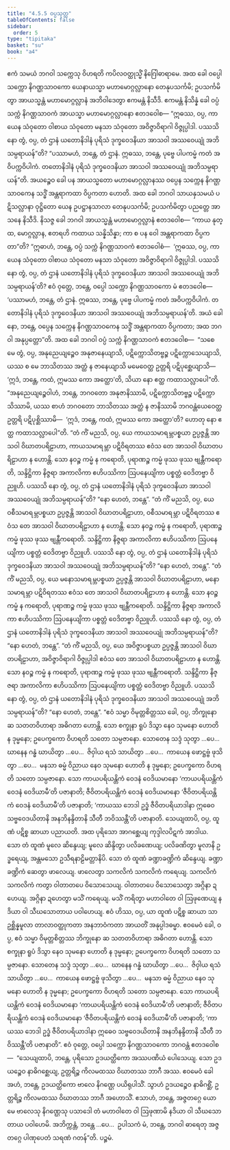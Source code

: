 ```yaml
---
title: "4.5.5 ဝပ္ပသုတ္တ"
tableOfContents: false
sidebar:
  order: 5
type: "tipitaka"
basket: "su"
book: "a4"
---
```



<DynamicBreadcrumb />

<Division number="195" book="a4" e="ch" v="15" p="517">

<Paragraph number="1222" book="a4">
ဧကံ သမယံ ဘဂဝါ သက္ကေသု ဝိဟရတိ ကပိလဝတ္ထုသ္မိံ နိဂြေါဓာရာမေ. အထ ခေါ ဝပ္ပေါ သက္ကော နိဂဏ္ဌသာဝကော ယေနာယသ္မာ မဟာမောဂ္ဂလ္လာနော တေနုပသင်္ကမိ; ဥပသင်္ကမိတွာ အာယသ္မန္တံ မဟာမောဂ္ဂလ္လာနံ အဘိဝါဒေတွာ ဧကမန္တံ နိသီဒိ. ဧကမန္တံ နိသိန္နံ ခေါ ဝပ္ပံ သက္ကံ နိဂဏ္ဌသာဝကံ အာယသ္မာ မဟာမောဂ္ဂလ္လာနော ဧတဒဝေါစ—
</Paragraph>

<Paragraph number="1223" book="a4">
“ဣဓဿ, ဝပ္ပ, ကာယေန သံဝုတော ဝါစာယ သံဝုတော မနသာ သံဝုတော အဝိဇ္ဇာဝိရာဂါ ဝိဇ္ဇုပ္ပါဒါ. ပဿသိ နော တွံ, ဝပ္ပ, တံ ဌာနံ ယတောနိဒါနံ ပုရိသံ ဒုက္ခဝေဒနိယာ အာသဝါ အဿဝေယျုံ အဘိသမ္ပရာယန်”တိ? “ပဿာမဟံ, ဘန္တေ, တံ ဌာနံ. ဣဓဿ, ဘန္တေ, ပုဗ္ဗေ ပါပကမ္မံ ကတံ အဝိပက္ကဝိပါကံ. တတောနိဒါနံ ပုရိသံ ဒုက္ခဝေဒနိယာ အာသဝါ အဿဝေယျုံ အဘိသမ္ပရာယန်”တိ. အယဉ္စေဝ ခေါ ပန အာယသ္မတော မဟာမောဂ္ဂလ္လာနဿ ဝပ္ပေန သက္ကေန နိဂဏ္ဌသာဝကေန သဒ္ဓိံ အန္တရာကထာ ဝိပ္ပကတာ ဟောတိ.
</Paragraph>

<Paragraph number="1224" book="a4">
အထ ခေါ ဘဂဝါ သာယနှသမယံ ပဋိသလ္လာနာ ဝုဋ္ဌိတော ယေန ဥပဋ္ဌာနသာလာ တေနုပသင်္ကမိ; ဥပသင်္ကမိတွာ ပညတ္တေ အာသနေ နိသီဒိ. နိသဇ္ဇ ခေါ ဘဂဝါ အာယသ္မန္တံ မဟာမောဂ္ဂလ္လာနံ ဧတဒဝေါစ—
</Paragraph>

<Paragraph number="1225" book="a4">
“ကာယ နုတ္ထ, မောဂ္ဂလ္လာန, ဧတရဟိ ကထာယ သန္နိသိန္နာ; ကာ စ ပန ဝေါ အန္တရာကထာ ဝိပ္ပကတာ”တိ? “ဣဓာဟံ, ဘန္တေ, ဝပ္ပံ သက္ကံ နိဂဏ္ဌသာဝကံ ဧတဒဝေါစံ—  ‘ဣဓဿ, ဝပ္ပ, ကာယေန သံဝုတော ဝါစာယ သံဝုတော မနသာ သံဝုတော အဝိဇ္ဇာဝိရာဂါ ဝိဇ္ဇုပ္ပါဒါ. ပဿသိ နော တွံ, ဝပ္ပ, တံ ဌာနံ ယတောနိဒါနံ ပုရိသံ ဒုက္ခဝေဒနိယာ အာသဝါ အဿဝေယျုံ အဘိသမ္ပရာယန်’တိ? ဧဝံ ဝုတ္တေ, ဘန္တေ, ဝပ္ပေါ သက္ကော နိဂဏ္ဌသာဝကော မံ ဧတဒဝေါစ—  ‘ပဿာမဟံ, ဘန္တေ, တံ ဌာနံ. ဣဓဿ, ဘန္တေ, ပုဗ္ဗေ ပါပကမ္မံ ကတံ အဝိပက္ကဝိပါကံ. တတောနိဒါနံ ပုရိသံ ဒုက္ခဝေဒနိယာ အာသဝါ အဿဝေယျုံ အဘိသမ္ပရာယန်’တိ. အယံ ခေါ နော, ဘန္တေ, ဝပ္ပေန သက္ကေန နိဂဏ္ဌသာဝကေန သဒ္ဓိံ အန္တရာကထာ ဝိပ္ပကတာ; အထ ဘဂဝါ အနုပ္ပတ္တော”တိ.
</Paragraph>

<Paragraph number="1226" book="a4">
အထ ခေါ ဘဂဝါ ဝပ္ပံ သက္ကံ နိဂဏ္ဌသာဝကံ ဧတဒဝေါစ—  “သစေ မေ တွံ, ဝပ္ပ, အနုညေယျဉ္စေဝ အနုဇာနေယျာသိ, ပဋိက္ကောသိတဗ္ဗဉ္စ ပဋိက္ကောသေယျာသိ, ယဿ စ မေ ဘာသိတဿ အတ္ထံ န ဇာနေယျာသိ မမေဝေတ္ထ ဥတ္တရိ ပဋိပုစ္ဆေယျာသိ—  ‘ဣဒံ, ဘန္တေ, ကထံ, ဣမဿ ကော အတ္ထော’တိ, သိယာ နော ဧတ္ထ ကထာသလ္လာပေါ”တိ. “အနုညေယျဉ္စေဝါဟံ, ဘန္တေ, ဘဂဝတော အနုဇာနိဿာမိ, ပဋိက္ကောသိတဗ္ဗဉ္စ ပဋိက္ကောသိဿာမိ, ယဿ စာဟံ ဘဂဝတော ဘာသိတဿ အတ္ထံ န ဇာနိဿာမိ ဘဂဝန္တံယေဝေတ္ထ ဥတ္တရိ ပဋိပုစ္ဆိဿာမိ—  ‘ဣဒံ, ဘန္တေ, ကထံ, ဣမဿ ကော အတ္ထော’တိ? ဟောတု နော ဧတ္ထ ကထာသလ္လာပေါ”တိ.
</Paragraph>

<Paragraph number="1227" book="a4">
“တံ ကိံ မညသိ, ဝပ္ပ, ယေ ကာယသမာရမ္ဘပစ္စယာ ဥပ္ပဇ္ဇန္တိ အာသဝါ ဝိဃာတပရိဠာဟာ, ကာယသမာရမ္ဘာ ပဋိဝိရတဿ ဧဝံသ တေ အာသဝါ ဝိဃာတပရိဠာဟာ န ဟောန္တိ. သော နဝဉ္စ ကမ္မံ န ကရောတိ, ပုရာဏဉ္စ ကမ္မံ ဖုဿ ဖုဿ ဗျန္တီကရောတိ, သန္ဒိဋ္ဌိကာ နိဇ္ဇရာ အကာလိကာ ဧဟိပဿိကာ ဩပနေယျိကာ ပစ္စတ္တံ ဝေဒိတဗ္ဗာ ဝိညူဟိ. ပဿသိ နော တွံ, ဝပ္ပ, တံ ဌာနံ ယတောနိဒါနံ ပုရိသံ ဒုက္ခဝေဒနိယာ အာသဝါ အဿဝေယျုံ အဘိသမ္ပရာယန်”တိ? “နော ဟေတံ, ဘန္တေ”.
</Paragraph>

<Paragraph number="1228" book="a4">
“တံ ကိံ မညသိ, ဝပ္ပ, ယေ ဝစီသမာရမ္ဘပစ္စယာ ဥပ္ပဇ္ဇန္တိ အာသဝါ ဝိဃာတပရိဠာဟာ, ဝစီသမာရမ္ဘာ ပဋိဝိရတဿ ဧဝံသ တေ အာသဝါ ဝိဃာတပရိဠာဟာ န ဟောန္တိ. သော နဝဉ္စ ကမ္မံ န ကရောတိ, ပုရာဏဉ္စ ကမ္မံ ဖုဿ ဖုဿ ဗျန္တီကရောတိ. သန္ဒိဋ္ဌိကာ နိဇ္ဇရာ အကာလိကာ ဧဟိပဿိကာ ဩပနေယျိကာ ပစ္စတ္တံ ဝေဒိတဗ္ဗာ ဝိညူဟိ. ပဿသိ နော တွံ, ဝပ္ပ, တံ ဌာနံ ယတောနိဒါနံ ပုရိသံ ဒုက္ခဝေဒနိယာ အာသဝါ အဿဝေယျုံ အဘိသမ္ပရာယန်”တိ? “နော ဟေတံ, ဘန္တေ”.
</Paragraph>

<Paragraph number="1229" book="a4">
“တံ ကိံ မညသိ, ဝပ္ပ, ယေ မနောသမာရမ္ဘပစ္စယာ ဥပ္ပဇ္ဇန္တိ အာသဝါ ဝိဃာတပရိဠာဟာ, မနောသမာရမ္ဘာ ပဋိဝိရတဿ ဧဝံသ တေ အာသဝါ ဝိဃာတပရိဠာဟာ န ဟောန္တိ. သော နဝဉ္စ ကမ္မံ န ကရောတိ, ပုရာဏဉ္စ ကမ္မံ ဖုဿ ဖုဿ ဗျန္တီကရောတိ. သန္ဒိဋ္ဌိကာ နိဇ္ဇရာ အကာလိကာ ဧဟိပဿိကာ ဩပနေယျိကာ ပစ္စတ္တံ ဝေဒိတဗ္ဗာ ဝိညူဟိ. ပဿသိ နော တွံ, ဝပ္ပ, တံ ဌာနံ ယတောနိဒါနံ ပုရိသံ ဒုက္ခဝေဒနိယာ အာသဝါ အဿဝေယျုံ အဘိသမ္ပရာယန်”တိ? “နော ဟေတံ, ဘန္တေ”.
</Paragraph>

<Paragraph number="1230" book="a4">
“တံ ကိံ မညသိ, ဝပ္ပ, ယေ အဝိဇ္ဇာပစ္စယာ ဥပ္ပဇ္ဇန္တိ အာသဝါ ဝိဃာတပရိဠာဟာ, အဝိဇ္ဇာဝိရာဂါ ဝိဇ္ဇုပ္ပါဒါ ဧဝံသ တေ အာသဝါ ဝိဃာတပရိဠာဟာ န ဟောန္တိ. သော နဝဉ္စ ကမ္မံ န ကရောတိ, ပုရာဏဉ္စ ကမ္မံ ဖုဿ ဖုဿ ဗျန္တီကရောတိ. သန္ဒိဋ္ဌိကာ နိဇ္ဇရာ အကာလိကာ ဧဟိပဿိကာ ဩပနေယျိကာ ပစ္စတ္တံ ဝေဒိတဗ္ဗာ ဝိညူဟိ. ပဿသိ နော တွံ, ဝပ္ပ, တံ ဌာနံ ယတောနိဒါနံ ပုရိသံ ဒုက္ခဝေဒနိယာ အာသဝါ အဿဝေယျုံ အဘိသမ္ပရာယန်”တိ? “နော ဟေတံ, ဘန္တေ”.
</Paragraph>

<Paragraph number="1231" book="a4">
“ဧဝံ သမ္မာ ဝိမုတ္တစိတ္တဿ ခေါ, ဝပ္ပ, ဘိက္ခုနော ဆ သတတဝိဟာရာ အဓိဂတာ ဟောန္တိ. သော စက္ခုနာ ရူပံ ဒိသွာ နေဝ သုမနော ဟောတိ န ဒုမ္မနော; ဥပေက္ခကော ဝိဟရတိ သတော သမ္ပဇာနော. သောတေန သဒ္ဒံ သုတွာ …ပေ…  ဃာနေန ဂန္ဓံ ဃာယိတွာ …ပေ…  ဇိဝှါယ ရသံ သာယိတွာ …ပေ…  ကာယေန ဖောဋ္ဌဗ္ဗံ ဖုသိတွာ …ပေ…  မနသာ ဓမ္မံ ဝိညာယ နေဝ သုမနော ဟောတိ န ဒုမ္မနော; ဥပေက္ခကော ဝိဟရတိ သတော သမ္ပဇာနော. သော ကာယပရိယန္တိကံ ဝေဒနံ ဝေဒိယမာနော ‘ကာယပရိယန္တိကံ ဝေဒနံ ဝေဒိယာမီ’တိ ပဇာနာတိ; ဇီဝိတပရိယန္တိကံ ဝေဒနံ ဝေဒိယမာနော ‘ဇီဝိတပရိယန္တိကံ ဝေဒနံ ဝေဒိယာမီ’တိ ပဇာနာတိ; ‘ကာယဿ ဘေဒါ ဥဒ္ဓံ ဇီဝိတပရိယာဒါနာ ဣဓေဝ သဗ္ဗဝေဒယိတာနိ အနဘိနန္ဒိတာနိ သီတီ ဘဝိဿန္တီ’တိ ပဇာနာတိ.
</Paragraph>

<Paragraph number="1232" book="a4">
သေယျထာပိ, ဝပ္ပ, ထူဏံ ပဋိစ္စ ဆာယာ ပညာယတိ. အထ ပုရိသော အာဂစ္ဆေယျ ကုဒ္ဒါလပိဋကံ အာဒါယ. သော တံ ထူဏံ မူလေ ဆိန္ဒေယျ; မူလေ ဆိန္ဒိတွာ ပလိခဏေယျ; ပလိခဏိတွာ မူလာနိ ဥဒ္ဓရေယျ, အန္တမသော ဥသီရနာဠိမတ္တာနိပိ. သော တံ ထူဏံ ခဏ္ဍာခဏ္ဍိကံ ဆိန္ဒေယျ. ခဏ္ဍာခဏ္ဍိကံ ဆေတွာ ဖာလေယျ. ဖာလေတွာ သကလိကံ သကလိကံ ကရေယျ. သကလိကံ သကလိကံ ကတွာ ဝါတာတပေ ဝိသောသေယျ. ဝါတာတပေ ဝိသောသေတွာ အဂ္ဂိနာ ဍဟေယျ. အဂ္ဂိနာ ဍဟေတွာ မသိံ ကရေယျ. မသိံ ကရိတွာ မဟာဝါတေ ဝါ ဩဖုဏေယျ နဒိယာ ဝါ သီဃသောတာယ ပဝါဟေယျ. ဧဝံ ဟိဿ, ဝပ္ပ, ယာ ထူဏံ ပဋိစ္စ ဆာယာ သာ ဥစ္ဆိန္နမူလာ တာလာဝတ္ထုကတာ အနဘာဝံကတာ အာယတိံ အနုပ္ပါဒဓမ္မာ.
</Paragraph>

<Paragraph number="1233" book="a4">
ဧဝမေဝံ ခေါ, ဝပ္ပ, ဧဝံ သမ္မာ ဝိမုတ္တစိတ္တဿ ဘိက္ခုနော ဆ သတတဝိဟာရာ အဓိဂတာ ဟောန္တိ. သော စက္ခုနာ ရူပံ ဒိသွာ နေဝ သုမနော ဟောတိ န ဒုမ္မနော; ဥပေက္ခကော ဝိဟရတိ သတော သမ္ပဇာနော. သောတေန သဒ္ဒံ သုတွာ …ပေ…  ဃာနေန ဂန္ဓံ ဃာယိတွာ …ပေ…  ဇိဝှါယ ရသံ သာယိတွာ …ပေ…  ကာယေန ဖောဋ္ဌဗ္ဗံ ဖုသိတွာ …ပေ…  မနသာ ဓမ္မံ ဝိညာယ နေဝ သုမနော ဟောတိ န ဒုမ္မနော; ဥပေက္ခကော ဝိဟရတိ သတော သမ္ပဇာနော. သော ကာယပရိယန္တိကံ ဝေဒနံ ဝေဒိယမာနော ‘ကာယပရိယန္တိကံ ဝေဒနံ ဝေဒိယာမီ’တိ ပဇာနာတိ; ဇီဝိတပရိယန္တိကံ ဝေဒနံ ဝေဒိယမာနော ‘ဇီဝိတပရိယန္တိကံ ဝေဒနံ ဝေဒိယာမီ’တိ ပဇာနာတိ; ‘ကာယဿ ဘေဒါ ဥဒ္ဓံ ဇီဝိတပရိယာဒါနာ ဣဓေဝ သဗ္ဗဝေဒယိတာနိ အနဘိနန္ဒိတာနိ သီတီ ဘဝိဿန္တီ’တိ ပဇာနာတိ”.
</Paragraph>

<Paragraph number="1234" book="a4">
ဧဝံ ဝုတ္တေ, ဝပ္ပေါ သက္ကော နိဂဏ္ဌသာဝကော ဘဂဝန္တံ ဧတဒဝေါစ—  “သေယျထာပိ, ဘန္တေ, ပုရိသော ဥဒယတ္ထိကော အဿပဏိယံ ပေါသေယျ. သော ဥဒယဉ္စေဝ နာဓိဂစ္ဆေယျ, ဥတ္တရိဉ္စ ကိလမထဿ ဝိဃာတဿ ဘာဂီ အဿ. ဧဝမေဝံ ခေါ အဟံ, ဘန္တေ, ဥဒယတ္ထိကော ဗာလေ နိဂဏ္ဌေ ပယိရုပါသိံ. သွာဟံ ဥဒယဉ္စေဝ နာဓိဂစ္ဆိံ, ဥတ္တရိဉ္စ ကိလမထဿ ဝိဃာတဿ ဘာဂီ အဟောသိံ. ဧသာဟံ, ဘန္တေ, အဇ္ဇတဂ္ဂေ ယော မေ ဗာလေသု နိဂဏ္ဌေသု ပသာဒေါ တံ မဟာဝါတေ ဝါ ဩဖုဏာမိ နဒိယာ ဝါ သီဃသောတာယ ပဝါဟေမိ. အဘိက္ကန္တံ, ဘန္တေ …ပေ…  ဥပါသကံ မံ, ဘန္တေ, ဘဂဝါ ဓာရေတု အဇ္ဇတဂ္ဂေ ပါဏုပေတံ သရဏံ ဂတန်”တိ.

</Paragraph>
</Division>

<Paragraph number="1235" type="center" book="a4">
ပဉ္စမံ.
</Paragraph>